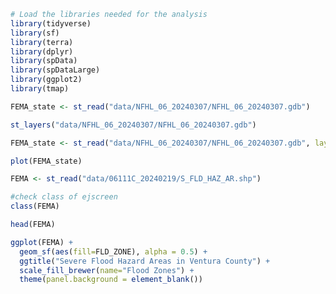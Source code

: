 
```r
# Load the libraries needed for the analysis
library(tidyverse)
library(sf)
library(terra)
library(dplyr)
library(spData)
library(spDataLarge)
library(ggplot2)
library(tmap)

```


```r
FEMA_state <- st_read("data/NFHL_06_20240307/NFHL_06_20240307.gdb")

st_layers("data/NFHL_06_20240307/NFHL_06_20240307.gdb")
```

```r

FEMA_state <- st_read("data/NFHL_06_20240307/NFHL_06_20240307.gdb", layer = "S_FLD_HAZ_AR")

plot(FEMA_state)
```




```r
FEMA <- st_read("data/06111C_20240219/S_FLD_HAZ_AR.shp") 

#check class of ejscreen
class(FEMA)

head(FEMA)
```

```r
ggplot(FEMA) +
  geom_sf(aes(fill=FLD_ZONE), alpha = 0.5) +
  ggtitle("Severe Flood Hazard Areas in Ventura County") +
  scale_fill_brewer(name="Flood Zones") +
  theme(panel.background = element_blank())
```

